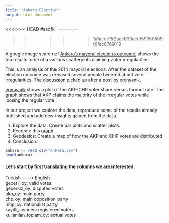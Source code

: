 ```yaml
---
title: "Ankara Election"
output: html_document
---
```


<<<<<<< HEAD
#asdfkl
=======

>>>>>>> 1a1acde152aecb33acc159950509f6fec6769119

A google image search of [Ankara's mayoral elections outcome](https://www.google.com/search?q=Ankara+mayoral+elections&es_sm=91&source=lnms&tbm=isch&sa=X&ei=DxdgU77yH4zJsQTRiYC4Bg&ved=0CAoQ_AUoAw&biw=1127&bih=598#q=Ankara+mayoral+elections+outcome&tbm=isch&imgdii=_), shows the top results to be of a various scatterplots claiming voter irregularities . 

This is an analysis of the 2014 mayoral elections. After the dataset of the election outcome was released several people tweeted about voter irregularities. The discussion picked up after a post by [erenyanik](https://twitter.com/emeyersson/status/450978793746743298).

[erenyanik](https://twitter.com/emeyersson/status/450978793746743298) shows a plot of the AKP-CHP voter share versus turnout rate. The graph shows that AKP claims the majority of the irregular votes while loosing the regular vote. 


In our project we explore the data, reproduce some of the results already published and add new insights gained from the data. 


1. Explore the data. Create bar plots and scatter plots. 
2. Recreate this [graph](https://twitter.com/emeyersson/status/450978793746743298)
3. Geodesics: Create a map of how the AKP and CHP votes are distributed
4. Conclusion. 




```r
ankara <- read.csv("ankara.csv")
head(ankara)

```



#### Let's start by first translating the columns we are interested:    


Turkish ——-> English    
gecerli_oy: valid votes     
gecersiz_oy: disputed votes     
akp_oy: main party     
chp_oy: main opposition party    
mhp_oy: nationalist party    
kayitli_secmen: registered voters     
kullanilan_toplam_oy: actual votes     


